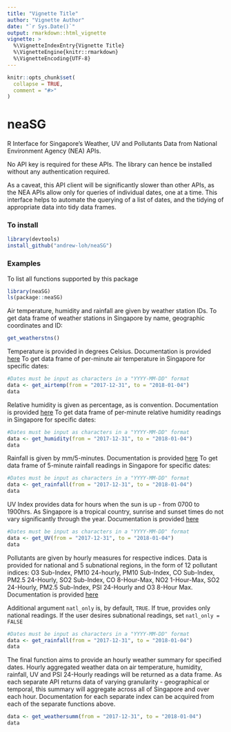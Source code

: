 ```yaml
---
title: "Vignette Title"
author: "Vignette Author"
date: "`r Sys.Date()`"
output: rmarkdown::html_vignette
vignette: >
  %\VignetteIndexEntry{Vignette Title}
  %\VignetteEngine{knitr::rmarkdown}
  %\VignetteEncoding{UTF-8}
--- 
```


```r
knitr::opts_chunk$set(
  collapse = TRUE,
  comment = "#>"
)
```

# neaSG

R Interface for Singapore's Weather, UV and Pollutants Data from National Environment Agency (NEA) APIs.

No API key is required for these APIs. The library can hence be installed without any authentication required.
 
As a caveat, this API client will be significantly slower than other APIs, as the NEA APIs allow only for queries of individual dates, one at a time. This interface helps to automate the querying of a list of dates, and the tidying of appropriate data into tidy data frames.

### To install
```r
library(devtools)
install_github("andrew-loh/neaSG")
```

### Examples
To list all functions supported by this package
```r
library(neaSG)
ls(package::neaSG)
```

Air temperature, humidity and rainfall are given by weather station IDs. To get data frame of weather stations in Singapore by name, geographic coordinates and ID:
```r
get_weatherstns()
```

Temperature is provided in degrees Celsius. Documentation is provided [here](https://data.gov.sg/dataset/realtime-weather-readings?resource_id=17494bed-23e9-4b3b-ae89-232f87987163)
To get data frame of per-minute air temperature in Singapore for specific dates:
```r
#Dates must be input as characters in a "YYYY-MM-DD" format
data <- get_airtemp(from = "2017-12-31", to = "2018-01-04")
data
```

Relative humidity is given as percentage, as is convention. Documentation is provided [here](https://data.gov.sg/dataset/realtime-weather-readings?resource_id=59eb2883-2ceb-4d16-85f0-7e3a3176ef46)
To get data frame of per-minute relative humidity readings in Singapore for specific dates:
```r
#Dates must be input as characters in a "YYYY-MM-DD" format
data <- get_humidity(from = "2017-12-31", to = "2018-01-04")
data
```

Rainfall is given by mm/5-minutes. Documentation is provided [here](https://data.gov.sg/dataset/realtime-weather-readings?resource_id=8bd37e06-cdd7-4ca4-9ad8-5754eb70a33d)
To get data frame of 5-minute rainfall readings in Singapore for specific dates:
```r
#Dates must be input as characters in a "YYYY-MM-DD" format
data <- get_rainfall(from = "2017-12-31", to = "2018-01-04")
data
```

UV Index provides data for hours when the sun is up - from 0700 to 1900hrs. As Singapore is a tropical country, sunrise and sunset times do not vary significantly through the year. Documentation is provided [here](https://data.gov.sg/dataset/ultraviolet-index-uvi)
```r
#Dates must be input as characters in a "YYYY-MM-DD" format
data <- get_UV(from = "2017-12-31", to = "2018-01-04")
data
```

Pollutants are given by hourly measures for respective indices. Data is provided for national and 5 subnational regions, in the form of 12 pollutant indices: O3 Sub-Index, PM10 24-hourly, PM10 Sub-Index, CO Sub-Index, PM2.5 24-Hourly, SO2 Sub-Index, CO 8-Hour-Max, NO2 1-Hour-Max, SO2 24-Hourly, PM2.5 Sub-Index, PSI 24-Hourly and O3 8-Hour Max. Documentation is provided [here](https://data.gov.sg/dataset/psi)

Additional argument ```natl_only``` is, by default, ```TRUE```. If true, provides only national readings. If the user desires subnational readings, set ```natl_only = FALSE```
```r
#Dates must be input as characters in a "YYYY-MM-DD" format
data <- get_rainfall(from = "2017-12-31", to = "2018-01-04")
data
```

The final function aims to provide an hourly weather summary for specified dates. Hourly aggregated weather data on air temperature, humidity, rainfall, UV and PSI 24-Hourly readings will be returned as a data frame. As each separate API returns data of varying granularity - geographical or temporal, this summary will aggregate across all of Singapore and over each hour. Documentation for each separate index can be acquired from each of the separate functions above.
```r
data <- get_weathersumm(from = "2017-12-31", to = "2018-01-04")
data
```


